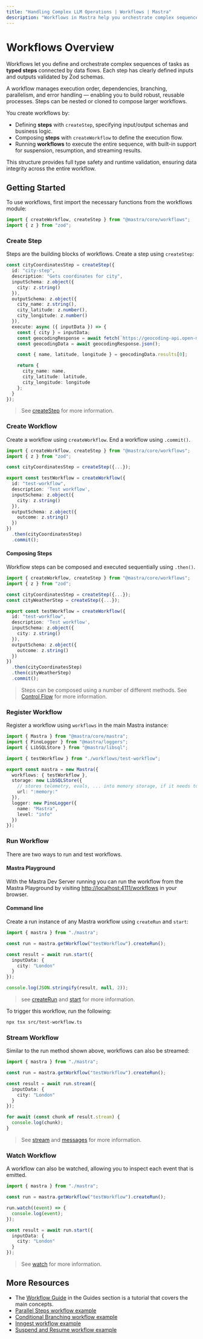 ```yaml
---
title: "Handling Complex LLM Operations | Workflows | Mastra"
description: "Workflows in Mastra help you orchestrate complex sequences of operations with features like branching, parallel execution, resource suspension, and more."
---
```



# Workflows Overview

Workflows let you define and orchestrate complex sequences of tasks as **typed steps** connected by data flows. Each step has clearly defined inputs and outputs validated by Zod schemas.

A workflow manages execution order, dependencies, branching, parallelism, and error handling — enabling you to build robust, reusable processes. Steps can be nested or cloned to compose larger workflows.

You create workflows by:

- Defining **steps** with `createStep`, specifying input/output schemas and business logic.
- Composing **steps** with `createWorkflow` to define the execution flow.
- Running **workflows** to execute the entire sequence, with built-in support for suspension, resumption, and streaming results.

This structure provides full type safety and runtime validation, ensuring data integrity across the entire workflow.


## Getting Started

To use workflows, first import the necessary functions from the workflows module:

```typescript filename="src/mastra/workflows/test-workflow.ts" showLineNumbers copy
import { createWorkflow, createStep } from "@mastra/core/workflows";
import { z } from "zod";
```

### Create Step

Steps are the building blocks of workflows. Create a step using `createStep`:

```typescript {1} filename="src/mastra/workflows/test-workflow.ts" showLineNumbers copy
const cityCoordinatesStep = createStep({
  id: "city-step",
  description: "Gets coordinates for city",
  inputSchema: z.object({
    city: z.string()
  }),
  outputSchema: z.object({
    city_name: z.string(),
    city_latitude: z.number(),
    city_longitude: z.number()
  }),
  execute: async ({ inputData }) => {
    const { city } = inputData;
    const geocodingResponse = await fetch(`https://geocoding-api.open-meteo.com/v1/search?name=${city}`);
    const geocodingData = await geocodingResponse.json();

    const { name, latitude, longitude } = geocodingData.results[0];

    return {
      city_name: name,
      city_latitude: latitude,
      city_longitude: longitude
    };
  }
});
```

> See [createStep](/reference/workflows/step) for more information.

### Create Workflow

Create a workflow using `createWorkflow`. End a workflow using `.commit()`.


```typescript {6} filename="src/mastra/workflows/test-workflow.ts" showLineNumbers copy
import { createWorkflow, createStep } from "@mastra/core/workflows";
import { z } from "zod";

const cityCoordinatesStep = createStep({...});

export const testWorkflow = createWorkflow({
  id: "test-workflow",
  description: 'Test workflow',
  inputSchema: z.object({
    city: z.string()
  }),
  outputSchema: z.object({
    outcome: z.string()
  })
})
  .then(cityCoordinatesStep)
  .commit();
```

#### Composing Steps

Workflow steps can be composed and executed sequentially using `.then()`.

```typescript {16,17} filename="src/mastra/workflows/test-workflow.ts" showLineNumbers copy
import { createWorkflow, createStep } from "@mastra/core/workflows";
import { z } from "zod";

const cityCoordinatesStep = createStep({...});
const cityWeatherStep = createStep({...});

export const testWorkflow = createWorkflow({
  id: "test-workflow",
  description: 'Test workflow',
  inputSchema: z.object({
    city: z.string()
  }),
  outputSchema: z.object({
    outcome: z.string()
  })
})
  .then(cityCoordinatesStep)
  .then(cityWeatherStep)
  .commit();
```

> Steps can be composed using a number of different methods. See [Control Flow](/docs/workflows/control-flow)  for more information.


### Register Workflow

Register a workflow using `workflows` in the main Mastra instance:

```typescript {8} filename="src/mastra/index.ts" showLineNumbers copy
import { Mastra } from "@mastra/core/mastra";
import { PinoLogger } from "@mastra/loggers";
import { LibSQLStore } from "@mastra/libsql";

import { testWorkflow } from "./workflows/test-workflow";

export const mastra = new Mastra({
  workflows: { testWorkflow },
  storage: new LibSQLStore({
    // stores telemetry, evals, ... into memory storage, if it needs to persist, change to file:../mastra.db
    url: ":memory:"
  }),
  logger: new PinoLogger({
    name: "Mastra",
    level: "info"
  })
});
```

### Run Workflow
There are two ways to run and test workflows.

<Steps>

#### Mastra Playground

With the Mastra Dev Server running you can run the workflow from the Mastra Playground by visiting [http://localhost:4111/workflows](http://localhost:4111/workflows) in your browser.

#### Command line

Create a run instance of any Mastra workflow using `createRun` and `start`:

```typescript {3,5} filename="src/test-workflow.ts" showLineNumbers copy
import { mastra } from "./mastra";

const run = mastra.getWorkflow("testWorkflow").createRun();

const result = await run.start({
  inputData: {
    city: "London"
  }
});

console.log(JSON.stringify(result, null, 2));
```
> see [createRun](/reference/workflows/create-run) and [start](/reference/workflows/start) for more information.

To trigger this workflow, run the following:

```bash
npx tsx src/test-workflow.ts
```

</Steps>

### Stream Workflow

Similar to the run method shown above, workflows can also be streamed:

```typescript {5} filename="src/test-workflow.ts" showLineNumbers copy
import { mastra } from "./mastra";

const run = mastra.getWorkflow("testWorkflow").createRun();

const result = await run.stream({
  inputData: {
    city: "London"
  }
});

for await (const chunk of result.stream) {
  console.log(chunk);
}
```

> See [stream](/reference/workflows/stream) and [messages](reference/workflows/stream#messages) for more information.

### Watch Workflow

A workflow can also be watched, allowing you to inspect each event that is emitted.

```typescript {5} filename="src/test-workflow.ts" showLineNumbers copy
import { mastra } from "./mastra";

const run = mastra.getWorkflow("testWorkflow").createRun();

run.watch((event) => {
  console.log(event);
});

const result = await run.start({
  inputData: {
    city: "London"
  }
});
```

> See [watch](/reference/workflows/watch) for more information.

## More Resources

- The [Workflow Guide](../../guides/guide/ai-recruiter.mdx) in the Guides section is a tutorial that covers the main concepts.
- [Parallel Steps workflow example](../../examples/workflows/parallel-steps.mdx)
- [Conditional Branching workflow example](../../examples/workflows/conditional-branching.mdx)
- [Inngest workflow example](../../examples/workflows/inngest-workflow.mdx)
- [Suspend and Resume workflow example](../../examples/workflows/human-in-the-loop.mdx)




